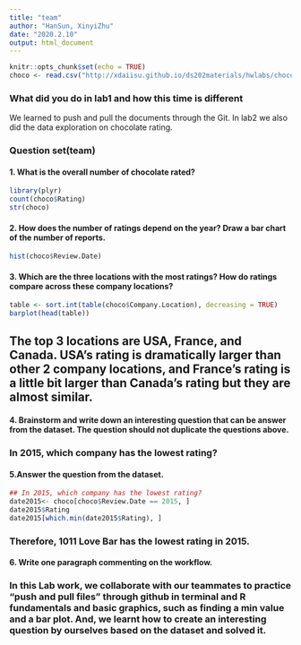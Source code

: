 ```yaml
---
title: "team"
author: "HanSun, XinyiZhu"
date: "2020.2.10"
output: html_document
---
```


```r
knitr::opts_chunk$set(echo = TRUE)
choco <- read.csv("http://xdaiisu.github.io/ds202materials/hwlabs/choco.csv")
```
### What did you do in lab1 and how this time is different
We learned to push and pull the documents through the Git. In lab2 we also did the data exploration on chocolate rating.

### Question set(team)
#### 1. What is the overall number of chocolate rated?
```r
library(plyr)
count(choco$Rating)
str(choco)
```

#### 2. How does the number of ratings depend on the year? Draw a bar chart of the number of reports.
```r
hist(choco$Review.Date)
```

#### 3. Which are the three locations with the most ratings? How do ratings compare across these company locations?
```r
table <- sort.int(table(choco$Company.Location), decreasing = TRUE)
barplot(head(table))
```

## The top 3 locations are USA, France, and Canada. USA's rating is dramatically larger than other 2 company locations, and France's rating is a little bit larger than Canada's rating but they are almost similar.

#### 4. Brainstorm and write down an interesting question that can be answer from the dataset. The question should not duplicate the questions above.

### In 2015, which company has the lowest rating?

#### 5.Answer the question from the dataset.
```r
## In 2015, which company has the lowest rating?
date2015<- choco[choco$Review.Date == 2015, ]
date2015$Rating
date2015[which.min(date2015$Rating), ]
```
### Therefore, 1011 Love Bar has the lowest rating in 2015.

#### 6. Write one paragraph commenting on the workflow.
###  In this Lab work, we collaborate with our teammates to practice "push and pull files" through github in terminal and R fundamentals and basic graphics, such as finding a min value and a bar plot. And, we learnt how to create an interesting question by ourselves based on the dataset and solved it. 

